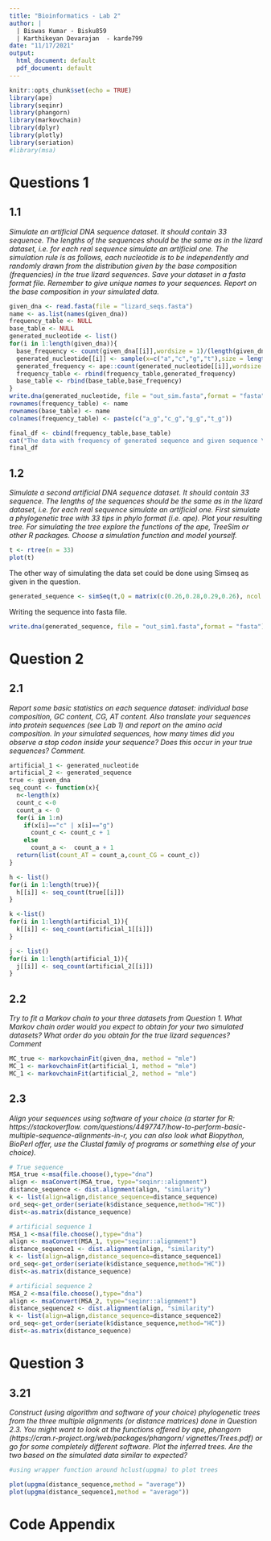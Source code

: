 ---
title: "Bioinformatics - Lab 2"
author: |
  | Biswas Kumar - Bisku859
  | Karthikeyan Devarajan  - karde799
date: "11/17/2021"
output:
  html_document: default
  pdf_document: default
---

```{r setup, include=FALSE}
knitr::opts_chunk$set(echo = TRUE)
library(ape)
library(seqinr)
library(phangorn)
library(markovchain)
library(dplyr)
library(plotly)
library(seriation)
#library(msa)
```
  
# Questions 1  
## 1.1  
*Simulate an artificial DNA sequence dataset. It should contain 33 sequence. The lengths of the sequences should be the same as in the lizard dataset, i.e. for each real sequence simulate an artificial one. The simulation rule is as follows, each nucleotide is to be independently and randomly drawn from the distribution given by the base composition (frequencies) in the true lizard sequences. Save your dataset in a fasta format file. Remember to give unique names to your sequences. Report on the base composition in your simulated data.*  
```{r,echo=FALSE}
given_dna <- read.fasta(file = "lizard_seqs.fasta")
name <- as.list(names(given_dna))
frequency_table <- NULL
base_table <- NULL
generated_nucleotide <- list()
for(i in 1:length(given_dna)){
  base_frequency <- count(given_dna[[i]],wordsize = 1)/(length(given_dna[[i]]))
  generated_nucleotide[[i]] <- sample(x=c("a","c","g","t"),size = length(given_dna[[i]]),prob=base_frequency,replace=TRUE)
  generated_frequency <- ape::count(generated_nucleotide[[i]],wordsize = 1)/(length(generated_nucleotide[[i]]))
  frequency_table <- rbind(frequency_table,generated_frequency)
  base_table <- rbind(base_table,base_frequency)
}
write.dna(generated_nucleotide, file = "out_sim.fasta",format = "fasta")
rownames(frequency_table) <- name
rownames(base_table) <- name
colnames(frequency_table) <- paste(c("a_g","c_g","g_g","t_g"))
```

  
```{r}
final_df <- cbind(frequency_table,base_table)
cat("The data with frequency of generated sequence and given sequence \n")
final_df
```
  
## 1.2  
*Simulate a second artificial DNA sequence dataset. It should contain 33 sequence. The lengths of the sequences should be the same as in the lizard dataset, i.e. for each real sequence simulate an artificial one. First simulate a phylogenetic tree with 33 tips in phylo format (i.e. ape). Plot your resulting tree. For simulating the tree explore the functions of the ape, TreeSim or other R packages. Choose a simulation function and model yourself.*  
```{r,echo=FALSE}
t <- rtree(n = 33)
plot(t)
```
The other way of simulating the data set could be done using Simseq as given in the question.  
```{r,echo=FALSE}
generated_sequence <- simSeq(t,Q = matrix(c(0.26,0.28,0.29,0.26), ncol = 4, nrow = 4),type = "DNA")
```
  
Writing the sequence into fasta file.  
```{r}
write.dna(generated_sequence, file = "out_sim1.fasta",format = "fasta")
```

# Question 2  
## 2.1    
*Report some basic statistics on each sequence dataset: individual base composition, GC content, CG, AT content. Also translate your sequences into protein sequences (see Lab 1) and report on the amino acid composition. In your simulated sequences, how many times did you observe a stop codon inside your sequence? Does this occur in your true sequences? Comment.*  
```{r,echo=FALSE}
artificial_1 <- generated_nucleotide
artificial_2 <- generated_sequence
true <- given_dna
seq_count <- function(x){ 
  n<-length(x)
  count_c <-0
  count_a <- 0
  for(i in 1:n) 
    if(x[i]=="c" | x[i]=="g") 
      count_c <- count_c + 1
    else
      count_a <-  count_a + 1
  return(list(count_AT = count_a,count_CG = count_c))
}

h <- list()
for(i in 1:length(true)){
  h[[i]] <- seq_count(true[[i]]) 
}

k <-list()
for(i in 1:length(artificial_1)){
  k[[i]] <- seq_count(artificial_1[[i]])
}

j <- list()
for(i in 1:length(artificial_1)){
  j[[i]] <- seq_count(artificial_2[[i]])
}

```
  
## 2.2  
*Try to fit a Markov chain to your three datasets from Question 1. What Markov chain order would you expect to obtain for your two simulated datasets? What order do you obtain for the true lizard sequences? Comment*  
```{r,echo=FALSE}
MC_true <- markovchainFit(given_dna, method = "mle")
MC_1 <- markovchainFit(artificial_1, method = "mle")
MC_1 <- markovchainFit(artificial_2, method = "mle")
```
  
## 2.3  
*Align your sequences using software of your choice (a starter for R: https://stackoverflow. com/questions/4497747/how-to-perform-basic-multiple-sequence-alignments-in-r, you can also look what Biopython, BioPerl offer, use the Clustal family of programs or something else of your choice).*  
```{r,echo=FALSE}
# True sequence
MSA_true <-msa(file.choose(),type="dna")
align <- msaConvert(MSA_true, type="seqinr::alignment")  
distance_sequence <- dist.alignment(align, "similarity")
k <- list(align=align,distance_sequence=distance_sequence)
ord_seq<-get_order(seriate(k$distance_sequence,method="HC")) 
dist<-as.matrix(distance_sequence)
```
  
```{r,echo=FALSE}
# artificial sequence 1
MSA_1 <-msa(file.choose(),type="dna")
align <- msaConvert(MSA_1, type="seqinr::alignment")  
distance_sequence1 <- dist.alignment(align, "similarity")
k <- list(align=align,distance_sequence=distance_sequence1)
ord_seq<-get_order(seriate(k$distance_sequence,method="HC")) 
dist<-as.matrix(distance_sequence)
```
  
```{r,echo=FALSE}
# artificial sequence 2
MSA_2 <-msa(file.choose(),type="dna")
align <- msaConvert(MSA_2, type="seqinr::alignment")  
distance_sequence2 <- dist.alignment(align, "similarity")
k <- list(align=align,distance_sequence=distance_sequence2)
ord_seq<-get_order(seriate(k$distance_sequence,method="HC")) 
dist<-as.matrix(distance_sequence)
```

# Question 3  
## 3.21 
*Construct (using algorithm and software of your choice) phylogenetic trees from the three multiple alignments (or distance matrices) done in Question 2.3. You might want to look at the functions offered by ape, phangorn (https://cran.r-project.org/web/packages/phangorn/ vignettes/Trees.pdf) or go for some completely different software. Plot the inferred trees. Are the two based on the simulated data similar to expected?*  
```{r,echo=FALSE}
#using wrapper function around hclust(upgma) to plot trees

plot(upgma(distance_sequence,method = "average"))
plot(upgma(distance_sequence1,method = "average"))

```  
  
# Code Appendix
```{r ref.label=knitr::all_labels(), echo = T, eval = F}

```

